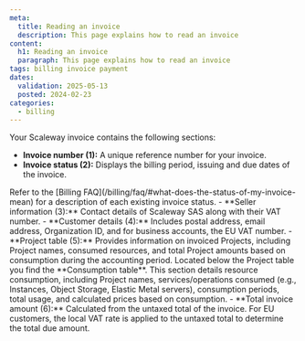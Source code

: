 ```yaml
---
meta:
  title: Reading an invoice
  description: This page explains how to read an invoice
content:
  h1: Reading an invoice
  paragraph: This page explains how to read an invoice
tags: billing invoice payment
dates:
  validation: 2025-05-13
  posted: 2024-02-23
categories:
  - billing
---
```


<Lightbox src="scaleway-invoice-1.webp" size="medium" />

Your Scaleway invoice contains the following sections:

- **Invoice number (1):** A unique reference number for your invoice.
- **Invoice status (2):** Displays the billing period, issuing and due dates of the invoice.
<Message type="note">
  Refer to the [Billing FAQ](/billing/faq/#what-does-the-status-of-my-invoice-mean) for a description of each existing invoice status.
</Message>
- **Seller information (3):** Contact details of Scaleway SAS along with their VAT number.
- **Customer details (4):** Includes postal address, email address, Organization ID, and for business accounts, the EU VAT number.
- **Project table (5):** Provides information on invoiced Projects, including Project names, consumed resources, and total Project amounts based on consumption during the accounting period.
  Located below the Project table you find the **Consumption table**. This section details resource consumption, including Project names, services/operations consumed (e.g., Instances, Object Storage, Elastic Metal servers), consumption periods, total usage, and calculated prices based on consumption.
- **Total invoice amount (6):** Calculated from the untaxed total of the invoice. For EU customers, the local VAT rate is applied to the untaxed total to determine the total due amount.